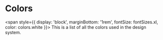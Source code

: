 
<Meta title="Tokens/Colors" />

# Colors

<span style={{ 
  display: 'block',
  marginBottom: '1rem',
  fontSize: fontSizes.xl,
  color: colors.white
}}>
  This is a list of all the colors used in the design system.
</span>

<ColorsGrid />